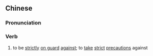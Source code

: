 {{also|严防}}
==Chinese==
{{zh-forms|s=严防}}

===Pronunciation===
{{zh-pron
|m=yánfáng
|c=jim4 fong4
|mn=qz,tw,xm,zz:giâm-hông
|cat=v
}}

===Verb===
{{zh-verb}}

# to be [[strictly]] [[on guard]] [[against]]; to [[take]] [[strict]] [[precaution]]s against